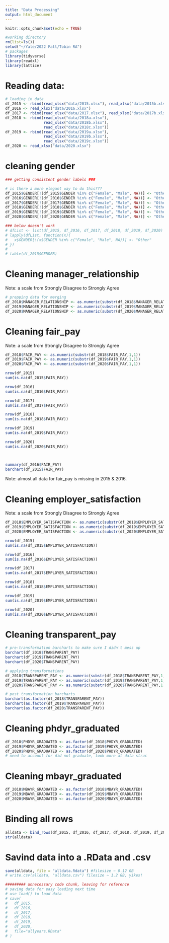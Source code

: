 ```yaml
---
title: "Data Processing"
output: html_document
---
```


```r
knitr::opts_chunk$set(echo = TRUE)
```

```r
#working directory
rm(list=ls())
setwd("~/Yale/2022 Fall/Tobin RA")
# packages
library(tidyverse)
library(readxl)
library(lattice)
```

# Reading data:
```r
# loading in data
df_2015 <- rbind(read_xlsx("data/2015.xlsx"), read_xlsx("data/2015b.xlsx"))
df_2016 <- read_xlsx("data/2016.xlsx")
df_2017 <- rbind(read_xlsx("data/2017.xlsx"), read_xlsx("data/2017b.xlsx"))
df_2018 <- rbind(read_xlsx("data/2018a.xlsx"),
                 read_xlsx("data/2018b.xlsx"),
                 read_xlsx("data/2018c.xlsx"))
df_2019 <- rbind(read_xlsx("data/2019a.xlsx"),
                 read_xlsx("data/2019b.xlsx"),
                 read_xlsx("data/2019c.xlsx"))
df_2020 <- read_xlsx("data/2020.xlsx")
```

# cleaning gender
```r
### getting consistent gender labels ###

# is there a more elegant way to do this???
df_2015$GENDER[!(df_2015$GENDER %in% c("Female", "Male", NA))] <- "Other"
df_2016$GENDER[!(df_2016$GENDER %in% c("Female", "Male", NA))] <- "Other"
df_2017$GENDER[!(df_2017$GENDER %in% c("Female", "Male", NA))] <- "Other"
df_2018$GENDER[!(df_2018$GENDER %in% c("Female", "Male", NA))] <- "Other"
df_2019$GENDER[!(df_2019$GENDER %in% c("Female", "Male", NA))] <- "Other"
df_2020$GENDER[!(df_2020$GENDER %in% c("Female", "Male", NA))] <- "Other"

### below doesn't work
# dfList <- list(df_2015, df_2016, df_2017, df_2018, df_2019, df_2020)
# lapply(dfList, function(x){
#   x$GENDER[!(x$GENDER %in% c("Female", "Male", NA))] <- "Other"
# })
# 
# table(df_2015$GENDER)

```



# Cleaning manager_relationship

Note: a scale from Strongly Disagree to Strongly Agree
```r
# prepping data for merging
df_2018$MANAGER_RELATIONSHIP <- as.numeric(substr(df_2018$MANAGER_RELATIONSHIP,1,1))
df_2019$MANAGER_RELATIONSHIP <- as.numeric(substr(df_2019$MANAGER_RELATIONSHIP,1,1))
df_2020$MANAGER_RELATIONSHIP <- as.numeric(substr(df_2020$MANAGER_RELATIONSHIP,1,1))
```

# Cleaning fair_pay

Note: a scale from Strongly Disagree to Strongly Agree
```r
df_2018$FAIR_PAY <- as.numeric(substr(df_2018$FAIR_PAY,1,1))
df_2019$FAIR_PAY <- as.numeric(substr(df_2019$FAIR_PAY,1,1))
df_2020$FAIR_PAY <- as.numeric(substr(df_2020$FAIR_PAY,1,1))
```


```r
nrow(df_2015)
sum(is.na(df_2015$FAIR_PAY))

nrow(df_2016)
sum(is.na(df_2016$FAIR_PAY))

nrow(df_2017)
sum(is.na(df_2017$FAIR_PAY))

nrow(df_2018)
sum(is.na(df_2018$FAIR_PAY))

nrow(df_2019)
sum(is.na(df_2019$FAIR_PAY))

nrow(df_2020)
sum(is.na(df_2020$FAIR_PAY))



summary(df_2016$FAIR_PAY)
barchart(df_2015$FAIR_PAY)
```

Note: almost all data for fair_pay is missing in 2015 & 2016. 

# Cleaning employer_satisfaction

Note: a scale from Strongly Disagree to Strongly Agree
```r
df_2018$EMPLOYER_SATISFACTION <- as.numeric(substr(df_2018$EMPLOYER_SATISFACTION,1,1))
df_2019$EMPLOYER_SATISFACTION <- as.numeric(substr(df_2019$EMPLOYER_SATISFACTION,1,1))
df_2020$EMPLOYER_SATISFACTION <- as.numeric(substr(df_2020$EMPLOYER_SATISFACTION,1,1))
```


```r
nrow(df_2015)
sum(is.na(df_2015$EMPLOYER_SATISFACTION))

nrow(df_2016)
sum(is.na(df_2016$EMPLOYER_SATISFACTION))

nrow(df_2017)
sum(is.na(df_2017$EMPLOYER_SATISFACTION))

nrow(df_2018)
sum(is.na(df_2018$EMPLOYER_SATISFACTION))

nrow(df_2019)
sum(is.na(df_2019$EMPLOYER_SATISFACTION))

nrow(df_2020)
sum(is.na(df_2020$EMPLOYER_SATISFACTION))
```

# Cleaning transparent_pay
```r
# pre-transformation barcharts to make sure I didn't mess up
barchart(df_2018$TRANSPARENT_PAY)
barchart(df_2019$TRANSPARENT_PAY)
barchart(df_2020$TRANSPARENT_PAY)
```

```r
# applying transformations
df_2018$TRANSPARENT_PAY <- as.numeric(substr(df_2018$TRANSPARENT_PAY,1,1))
df_2019$TRANSPARENT_PAY <- as.numeric(substr(df_2019$TRANSPARENT_PAY,1,1))
df_2020$TRANSPARENT_PAY <- as.numeric(substr(df_2020$TRANSPARENT_PAY,1,1))

# post transformation barcharts
barchart(as.factor(df_2018$TRANSPARENT_PAY))
barchart(as.factor(df_2019$TRANSPARENT_PAY))
barchart(as.factor(df_2020$TRANSPARENT_PAY))
```


# Cleaning phdyr_graduated
```r
df_2018$PHDYR_GRADUATED <- as.factor(df_2018$PHDYR_GRADUATED)
df_2019$PHDYR_GRADUATED <- as.factor(df_2019$PHDYR_GRADUATED)
df_2020$PHDYR_GRADUATED <- as.factor(df_2020$PHDYR_GRADUATED)
# need to account for did not graduate, look more at data struc
```

# Cleaning mbayr_graduated
```r
df_2018$MBAYR_GRADUATED <- as.factor(df_2018$MBAYR_GRADUATED)
df_2019$MBAYR_GRADUATED <- as.factor(df_2019$MBAYR_GRADUATED)
df_2020$MBAYR_GRADUATED <- as.factor(df_2020$MBAYR_GRADUATED)
```

# Binding all rows
```r
alldata <- bind_rows(df_2015, df_2016, df_2017, df_2018, df_2019, df_2020)
str(alldata)
```

# Savind data into a .RData and .csv
```r
save(alldata, file = "alldata.Rdata") #filesize ~ 0.12 GB
# write.csv(alldata, "alldata.csv") filesize ~ 1.2 GB, yikes!
```


```r
######### unnecessary code chunk, leaving for reference
# saving data for easy loading next time
# use load() to load data
# save(
#   df_2015,
#   df_2016,
#   df_2017,
#   df_2018,
#   df_2019,
#   df_2020,
#   file="allyears.RData"
# )
```
 
 